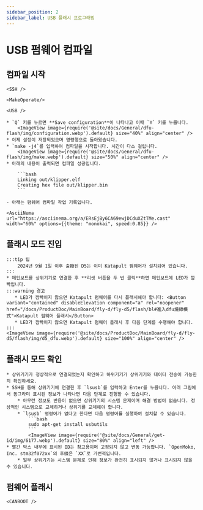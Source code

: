 ```yaml
---
sidebar_position: 2
sidebar_label: USB 플래시 프로그래밍
---
```




# USB 펌웨어 컴파일


## 컴파일 시작

    <SSH />

    <MakeOperate/>

    <USB />

    * `Q` 키를 누르면 **Save configuration**이 나타나고 이때 `Y` 키를 누릅니다.
        <ImageView image={require('@site/docs/General/dfu-flash/img/configuration.webp').default} size="40%" align="center" />
    * 이제 설정이 저장되었으며 명령행으로 돌아왔습니다.
    * `make -j4`를 입력하여 컴파일을 시작합니다. 시간이 다소 걸립니다.
        <ImageView image={require('@site/docs/General/dfu-flash/img/make.webp').default} size="50%" align="center" />
    * 아래의 내용이 출력되면 컴파일 성공입니다.

        ```bash
        Linking out/klipper.elf
        Creating hex file out/klipper.bin
        ```

    - 아래는 펌웨어 컴파일 작업 기록입니다.

    <AsciiNema url="https://asciinema.org/a/ERsEjBy6CA69ewjDCduXZtTMe.cast" width="60%" options={{theme: "monokai", speed:0.85}} />

## 플래시 모드 진입

    :::tip 팁
        2024년 9월 1일 이후 출廠된 D5는 이미 Katapult 펌웨어가 설치되어 있습니다.
    :::
    * 메인보드를 상위기기로 연결한 후 **리셋 버튼을 두 번 클릭**하면 메인보드에 LED가 깜빡입니다.
    :::warning 경고
       * LED가 깜빡이지 않으면 Katapult 펌웨어를 다시 플래시해야 합니다: <Button variant="contained" disableElevation component="a" rel="noopener" href="/docs/ProductDoc/MainBoard/fly-d/fly-d5/flash/bl#進入dfu燒錄模式">Katapult 펌웨어 플래시</Button>
       * LED가 깜빡이지 않으면 Katapult 펌웨어 플래시 후 다음 단계를 수행해야 합니다.
    :::
    <ImageView image={require('@site/docs/ProductDoc/MainBoard/fly-d/fly-d5/flash/img/d5_dfu.webp').default} size="100%" align="center" />
## 플래시 모드 확인

    * 상위기기가 정상적으로 연결되었는지 확인하고 하위기기가 상위기기와 데이터 전송이 가능한지 확인하세요.
    * SSH를 통해 상위기기에 연결한 후 `lsusb`를 입력하고 Enter를 누릅니다. 아래 그림에서 동그라미 표시된 정보가 나타나면 다음 단계로 진행할 수 있습니다.
        * 아무런 정보도 반응이 없으면 상위기기의 시스템 문제이며 해결 방법이 없습니다. 정상적인 시스템으로 교체하거나 상위기를 교체해야 합니다.
        * `lsusb` 명령어가 없다고 한다면 다음 명령어를 실행하여 설치할 수 있습니다.
            ```bash
            sudo apt-get install usbutils
            ```
            <ImageView image={require('@site/docs/General/get-id/img/6177.webp').default} size="80%" align="left" /> 
    * 빨간 박스 내부에 표시된 ID는 참고용이며 고정되지 않고 변동 가능합니다. `OpenMoko, Inc. stm32f072xx`의 후缀은 `XX`로 가변적입니다.
        * 일부 상위기기는 시스템 문제로 인해 정보가 완전히 표시되지 않거나 표시되지 않을 수 있습니다.

## 펌웨어 플래시
    
    <CANBOOT />
